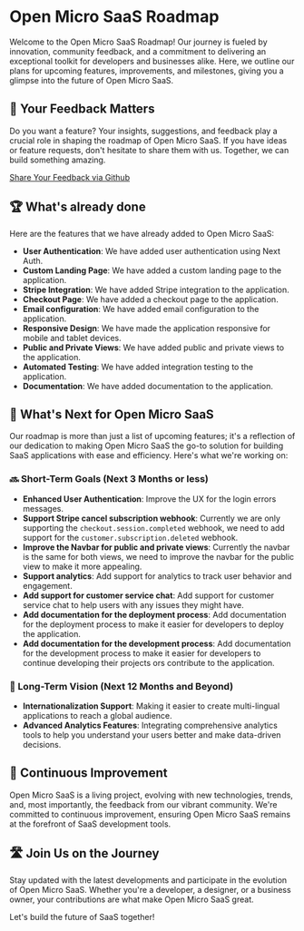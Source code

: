 # Open Micro SaaS Roadmap

Welcome to the Open Micro SaaS Roadmap! Our journey is fueled by innovation, community feedback, and a commitment to delivering an exceptional toolkit for developers and businesses alike. Here, we outline our plans for upcoming features, improvements, and milestones, giving you a glimpse into the future of Open Micro SaaS.

## 💬 Your Feedback Matters

Do you want a feature? Your insights, suggestions, and feedback play a crucial role in shaping the roadmap of Open Micro SaaS. If you have ideas or feature requests, don't hesitate to share them with us. Together, we can build something amazing.

[Share Your Feedback via Github](https://github.com/product-makers-hub/open-micro-saas/issues)

## 🏆 What's already done

Here are the features that we have already added to Open Micro SaaS:

- **User Authentication**: We have added user authentication using Next Auth.
- **Custom Landing Page**: We have added a custom landing page to the application.
- **Stripe Integration**: We have added Stripe integration to the application.
- **Checkout Page**: We have added a checkout page to the application.
- **Email configuration**: We have added email configuration to the application.
- **Responsive Design**: We have made the application responsive for mobile and tablet devices.
- **Public and Private Views**: We have added public and private views to the application.
- **Automated Testing**: We have added integration testing to the application.
- **Documentation**: We have added documentation to the application.

## 🌟 What's Next for Open Micro SaaS

Our roadmap is more than just a list of upcoming features; it's a reflection of our dedication to making Open Micro SaaS the go-to solution for building SaaS applications with ease and efficiency. Here's what we're working on:

### 🔜 Short-Term Goals (Next 3 Months or less)

- **Enhanced User Authentication**: Improve the UX for the login errors messages.
- **Support Stripe cancel subscription webhook**: Currently we are only supporting the `checkout.session.completed` webhook, we need to add support for the `customer.subscription.deleted` webhook.
- **Improve the Navbar for public and private views**: Currently the navbar is the same for both views, we need to improve the navbar for the public view to make it more appealing.
- **Support analytics**: Add support for analytics to track user behavior and engagement.
- **Add support for customer service chat**: Add support for customer service chat to help users with any issues they might have.
- **Add documentation for the deployment process**: Add documentation for the deployment process to make it easier for developers to deploy the application.
- **Add documentation for the development process**: Add documentation for the development process to make it easier for developers to continue developing their projects ors contribute to the application.

### 🌌 Long-Term Vision (Next 12 Months and Beyond)

- **Internationalization Support**: Making it easier to create multi-lingual applications to reach a global audience.
- **Advanced Analytics Features**: Integrating comprehensive analytics tools to help you understand your users better and make data-driven decisions.

## 🔄 Continuous Improvement

Open Micro SaaS is a living project, evolving with new technologies, trends, and, most importantly, the feedback from our vibrant community. We're committed to continuous improvement, ensuring Open Micro SaaS remains at the forefront of SaaS development tools.

## 🛣️ Join Us on the Journey

Stay updated with the latest developments and participate in the evolution of Open Micro SaaS. Whether you're a developer, a designer, or a business owner, your contributions are what make Open Micro SaaS great.

Let's build the future of SaaS together!
